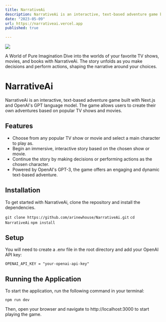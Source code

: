 ```yaml
---
title: NarrativeAi
description: NarrativeAi is an interactive, text-based adventure game built with Next.js and OpenAI's GPT language model. The game allows users to create their own adventures based on popular TV shows and movies.
date: "2023-05-09"
url: https://narrativeai.vercel.app
published: true
  
---
```



[![](/planetfall.png)](https://narrativeai.vercel.app)

A World of Pure Imagination
Dive into the worlds of your favorite TV shows, movies, and books with NarrativeAi. The story unfolds as you make decisions and perform actions, shaping the narrative around your choices.

# NarrativeAi

NarrativeAi is an interactive, text-based adventure game built with Next.js and OpenAI's GPT language model. The game allows users to create their own adventures based on popular TV shows and movies.

## Features

- Choose from any popular TV show or movie and select a main character to play as.
- Begin an immersive, interactive story based on the chosen show or movie.
- Continue the story by making decisions or performing actions as the chosen character.
- Powered by OpenAI's GPT-3, the game offers an engaging and dynamic text-based adventure.

## Installation

To get started with NarrativeAi, clone the repository and install the dependencies.

`git clone https://github.com/arinewhouse/NarrativeAi.git`
`cd NarrativeAi`
`npm install`

## Setup

You will need to create a .env file in the root directory and add your OpenAI API key:

`OPENAI_API_KEY = "your-openai-api-key"`

## Running the Application

To start the application, run the following command in your terminal:

`npm run dev`

Then, open your browser and navigate to http://localhost:3000 to start playing the game.